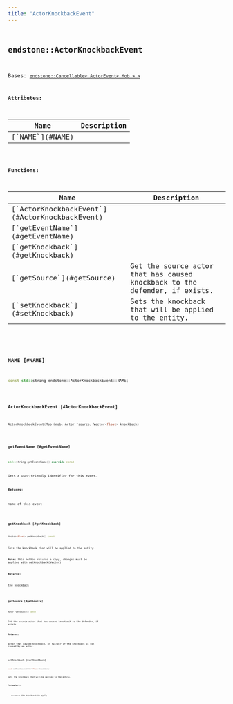 ```yaml
---
title: "ActorKnockbackEvent"
---
```


## <code className="doc-symbol doc-symbol-class"/> endstone::ActorKnockbackEvent

Bases: [`endstone::Cancellable< ActorEvent< Mob > >`](cancellable)









**Attributes:**

<table>
<thead>
   <tr>
      <th>Name</th>
      <th>Description</th>
   </tr>
</thead>
<tbody>
<tr key="classendstone_1_1_actor_knockback_event_1a3612ace20ee9b1d15cc5d3f65aef90a0">
    <td>[`NAME`](#NAME)</td>
    <td></td>
</tr>
</tbody>
</table>






**Functions:**

<table>
<thead>
   <tr>
      <th>Name</th>
      <th>Description</th>
   </tr>
</thead>
<tbody>
<tr key="classendstone_1_1_actor_knockback_event_1acd617a2d1ffb56c3b9a479d4ddb080a5">
    <td>[`ActorKnockbackEvent`](#ActorKnockbackEvent)</td>
    <td></td>
</tr>
<tr key="classendstone_1_1_actor_knockback_event_1a6b3eee184de0d29360031cf48680c25a">
    <td>[`getEventName`](#getEventName)</td>
    <td></td>
</tr>
<tr key="classendstone_1_1_actor_knockback_event_1a7ec5c1018eb0c66d7143796837ebfff0">
    <td>[`getKnockback`](#getKnockback)</td>
    <td></td>
</tr>
<tr key="classendstone_1_1_actor_knockback_event_1a4dc601b2fc54d46ef20821a75035cd2e">
    <td>[`getSource`](#getSource)</td>
    <td>Get the source actor that has caused knockback to the defender, if exists.</td>
</tr>
<tr key="classendstone_1_1_actor_knockback_event_1a17876ee6a06028878ff098bec3bb20f1">
    <td>[`setKnockback`](#setKnockback)</td>
    <td>Sets the knockback that will be applied to the entity.</td>
</tr>
</tbody>
</table>

### <code className="doc-symbol doc-symbol-variable"/> NAME [#NAME]

```cpp
const std::string endstone::ActorKnockbackEvent::NAME;
```
### <code className="doc-symbol doc-symbol-function"/> ActorKnockbackEvent [#ActorKnockbackEvent]

```cpp
ActorKnockbackEvent(Mob &mob, Actor *source, Vector<float> knockback)
```
### <code className="doc-symbol doc-symbol-function"/> getEventName [#getEventName]

```cpp
std::string getEventName() override const
```


Gets a user-friendly identifier for this event.




**Returns:**

name of this event 





        
### <code className="doc-symbol doc-symbol-function"/> getKnockback [#getKnockback]

```cpp
Vector<float> getKnockback() const
```


Gets the knockback that will be applied to the entity.


**Note:** this method returns a copy, changes must be applied with setKnockback(Vector)




**Returns:**

the knockback 





        
### <code className="doc-symbol doc-symbol-function"/> getSource [#getSource]

```cpp
Actor *getSource() const
```

Get the source actor that has caused knockback to the defender, if exists.





**Returns:**

actor that caused knockback, or nullptr if the knockback is not caused by an actor. 





        
### <code className="doc-symbol doc-symbol-function"/> setKnockback [#setKnockback]

```cpp
void setKnockback(Vector<float> knockback)
```

Sets the knockback that will be applied to the entity.





**Parameters:**


* `knockback` the knockback to apply 




        